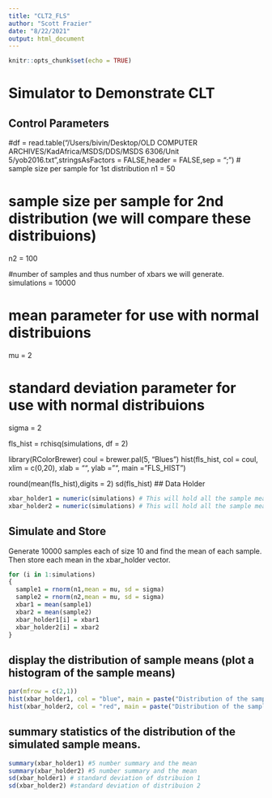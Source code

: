 ```yaml
---
title: "CLT2_FLS"
author: "Scott Frazier"
date: "8/22/2021"
output: html_document
---
```


```r
knitr::opts_chunk$set(echo = TRUE)
```

# Simulator to Demonstrate CLT

## Control Parameters

#df = read.table("/Users/bivin/Desktop/OLD COMPUTER ARCHIVES/KadAfrica/MSDS/DDS/MSDS 6306/Unit 5/yob2016.txt",stringsAsFactors = FALSE,header = FALSE,sep = ";")
# sample size per sample for 1st distribution
n1 = 50

# sample size per sample for 2nd distribution (we will compare these distribuions)
n2 = 100 

#number of samples and thus number of xbars we will generate.
simulations = 10000

# mean parameter for use with normal distribuions
mu = 2

# standard deviation parameter for use with normal distribuions
sigma = 2

fls_hist = rchisq(simulations, df = 2)

library(RColorBrewer)
coul = brewer.pal(5, "Blues") 
hist(fls_hist, col = coul, xlim = c(0,20), xlab = "", ylab = "", main = "FLS_HIST")

round(mean(fls_hist),digits = 2)
sd(fls_hist)
## Data Holder
```r
xbar_holder1 = numeric(simulations) # This will hold all the sample means for the first distribution.
xbar_holder2 = numeric(simulations) # This will hold all the sample means for the second distribution.
```

## Simulate and Store
Generate 10000 samples each of size 10 and find the mean of each sample.  Then store each mean in the xbar_holder vector.

```r
for (i in 1:simulations)
{ 
  sample1 = rnorm(n1,mean = mu, sd = sigma)
  sample2 = rnorm(n2,mean = mu, sd = sigma)
  xbar1 = mean(sample1)
  xbar2 = mean(sample2)
  xbar_holder1[i] = xbar1
  xbar_holder2[i] = xbar2
}
```

## display the distribution of sample means (plot a histogram of the sample means)
```r
par(mfrow = c(2,1))
hist(xbar_holder1, col = "blue", main = paste("Distribution of the sample mean: n = ", n1), xlab = "Dist 1 Sample Means", xlim = c(-4,4))
hist(xbar_holder2, col = "red", main = paste("Distribution of the sample mean: n = ", n2), xlab = "Dist 2 Sample Means", xlim = c(-4,4))
```

## summary statistics of the distribution of the simulated sample means. 
```r
summary(xbar_holder1) #5 number summary and the mean
summary(xbar_holder2) #5 number summary and the mean
sd(xbar_holder1) # standard deviation of dstribuion 1
sd(xbar_holder2) #standard deviation of distribuion 2
```
